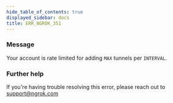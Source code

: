 ```yaml
---
hide_table_of_contents: true
displayed_sidebar: docs
title: ERR_NGROK_351
---
```


### Message

Your account is rate limited for adding `MAX` tunnels per `INTERVAL`.

### Further help

If you're having trouble resolving this error, please reach out to [support@ngrok.com](mailto:support@ngrok.com?subject=Help%20with%20ERR_NGROK_351)
